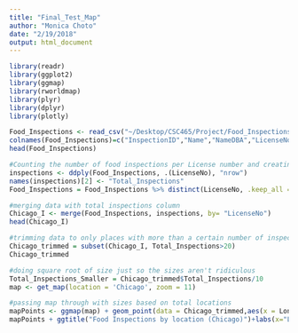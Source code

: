 ```yaml
---
title: "Final_Test_Map"
author: "Monica Choto"
date: "2/19/2018"
output: html_document
---
```


```r
library(readr)
library(ggplot2)
library(ggmap)
library(rworldmap)
library(plyr)
library(dplyr)
library(plotly)
```

```r
Food_Inspections <- read_csv("~/Desktop/CSC465/Project/Food_Inspections.csv",skip=1)
colnames(Food_Inspections)=c("InspectionID","Name","NameDBA","LicenseNo","Type","Risk","Address","City","State","Zip","Date","Inspection_Type","Results","Violations","Latitude","Longitude","Location")
head(Food_Inspections)
```

```r
#Counting the number of food inspections per License number and creating a column 
inspections <- ddply(Food_Inspections, .(LicenseNo), "nrow")
names(inspections)[2] <- "Total_Inspections"
Food_Inspections = Food_Inspections %>% distinct(LicenseNo, .keep_all = TRUE) #dumping dups 
```

```r
#merging data with total inspections column
Chicago_I <- merge(Food_Inspections, inspections, by= "LicenseNo")
head(Chicago_I)
```

```r
#trimming data to only places with more than a certain number of inspections just for testing purposes
Chicago_trimmed = subset(Chicago_I, Total_Inspections>20)
Chicago_trimmed
```

```r
#doing square root of size just so the sizes aren't ridiculous 
Total_Inspections_Smaller = Chicago_trimmed$Total_Inspections/10
map <- get_map(location = 'Chicago', zoom = 11)

#passing map through with sizes based on total locations 
mapPoints <- ggmap(map) + geom_point(data = Chicago_trimmed,aes(x = Longitude, y = Latitude, colour= Risk,alpha=0.01,size=Total_Inspections_Smaller)) + scale_fill_manual(name="Risk",values=c("red","green"),labels=c("High Risk","Low Risk")) + scale_size("Total Inspections")
mapPoints + ggtitle("Food Inspections by location (Chicago)")+labs(x="Longitude",y="Latitude")


```

